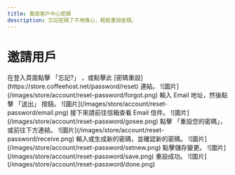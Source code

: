 ```yaml
---
title: 重設客戶中心密碼
description: 忘記密碼了不用擔心，輕鬆重設密碼。
---
```



<Callout title="分享帳號權限後，被分享人可以看到您的部分個人資料，請特別注意。" type="warn" />


# 邀請用戶
<Steps>
	<Step>
	    在登入頁面點擊 「忘記?」 ，或點擊此 [密碼重設](https://store.coffeehost.net/password/reset) 連結。
        ![圖片](/images/store/account/reset-password/forgot.png)
    </Step>
	<Step>
	    輸入 Email 地址，然後點擊 「送出」 按鈕。
        ![圖片](/images/store/account/reset-password/email.png)
    </Step>
	<Step>
	    接下來請前往信箱查看 Email 信件。
        ![圖片](/images/store/account/reset-password/gosee.png)
    </Step>
	<Step>
	    點擊 「重設您的密碼」，或前往下方連結。
        ![圖片](/images/store/account/reset-password/receive.png)
    </Step>
	<Step>
	    輸入或生成新的密碼，並確認新的密碼。
        ![圖片](/images/store/account/reset-password/setnew.png)
    </Step>
	<Step>
	    點擊儲存變更。
        ![圖片](/images/store/account/reset-password/save.png)
    </Step>
	<Step>
	    重設成功。
        ![圖片](/images/store/account/reset-password/done.png)
    </Step>
</Steps>